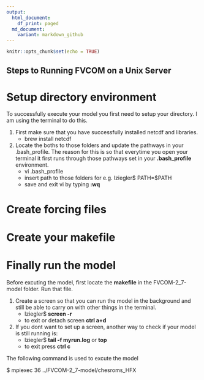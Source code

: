 ```yaml
---
output:
  html_document:
    df_print: paged
  md_document:
    variant: markdown_github
---
```


```r
knitr::opts_chunk$set(echo = TRUE)
```

## **Steps to Running FVCOM on a Unix Server**

# Setup directory environment

To successfully execute your model you first need to setup your directory. I am using the terminal to do this.

1. First make sure that you have successfully installed netcdf and libraries. 
    - brew install netcdf
2. Locate the boths to those folders and update the pathways in your .bash_profile. The reason for this is so that everytime you open your terminal it first runs through those pathways set in your **.bash_profile** environment.
    - vi .bash_profile
    - insert path to those folders for e.g. lziegler$ PATH=$PATH
    - save and exit vi by typing **:wq**
  
# Create forcing files

# Create your **makefile**

# Finally run the model

Before excuting the model, first locate the **makefile** in the FVCOM-2_7-model folder. Run that file.  

1. Create a screen so that you can run the model in the background and still be able to carry on with other things in the terminal.  
    - lziegler$ **screen -r**
    - to exit or detach screen **ctrl a+d**
2. If you dont want to set up a screen, another way to check if your model is still running is:  
    - lziegler$ **tail -f myrun.log** or **top**
    - to exit press **ctrl c**

The following command is used to excute the model

$ mpiexec 36 ../FVCOM-2_7-model/chesroms_HFX <file name>








